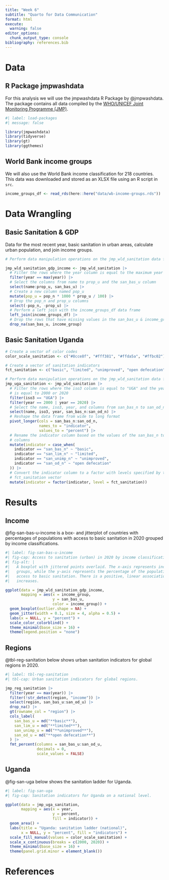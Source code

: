 ```yaml
---
title: "Week 6"
subtitle: "Quarto for Data Communication"
format: html
execute: 
  warning: false
editor_options: 
  chunk_output_type: console
bibliography: references.bib
---
```


# Data

## R Package jmpwashdata

For this analysis we will use the jmpwashdata R Package by @jmpwashdata. The package contains all data compiled by the [WHO/UNICEF Joint Monitoring Programme (JMP)](https://washdata.org).

```r
#| label: load-packages
#| message: false

library(jmpwashdata)
library(tidyverse)
library(gt)
library(ggthemes)
```

## World Bank income groups

We will also use the World Bank income classification for 218 countries. This data was downloaded and stored as an XLSX file using an R script in `src`.

```r

income_groups_df <- read_rds(here::here("data/wb-income-groups.rds"))

```

# Data Wrangling

## Basic Sanitation & GDP

Data for the most recent year, basic sanitation in urban areas, calculate urban population, and join income groups.

```r

# Perform data manipulation operations on the jmp_wld_sanitation data frame

jmp_wld_sanitation_gdp_income <- jmp_wld_sanitation |> 
  # Filter the rows where the year column is equal to the maximum year value
  filter(year == max(year)) |> 
  # Select the columns from name to prop_u and the san_bas_u column
  select(name:prop_u, san_bas_u) |> 
  # Create a new column named pop_u
  mutate(pop_u = pop_n * 1000 * prop_u / 100) |> 
  # Drop the pop_n and prop_u columns
  select(-pop_n, -prop_u) |> 
  # Perform a left join with the income_groups_df data frame
  left_join(income_groups_df) |> 
  # Drop the rows that have missing values in the san_bas_u & income_group cols
  drop_na(san_bas_u, income_group)

```

## Basic Sanitation Uganda

```r

# Create a vector of color codes
color_scale_sanitation <- c("#8cce8f", "#fff381", "#ffda5a", "#ffbc02")

# Create a vector of sanitation indicators
fct_sanitation <- c("basic", "limited", "unimproved", "open defecation")

# Perform data manipulation operations on the jmp_wld_sanitation data frame
jmp_uga_sanitation <- jmp_wld_sanitation |> 
  # Filter the rows where the iso3 column is equal to "UGA" and the year column 
  # is equal to 2000 or 2020
  filter(iso3 == "UGA") |> 
  filter(year == 2000 | year == 2020) |> 
  # Select the name, iso3, year, and columns from san_bas_n to san_od_n
  select(name, iso3, year, san_bas_n:san_od_n) |> 
  # Reshape the data frame from wide to long format
  pivot_longer(cols = san_bas_n:san_od_n, 
               names_to = "indicator", 
               values_to = "percent") |> 
  # Rename the indicator column based on the values of the san_bas_n to san_od_n
  # columns
  mutate(indicator = case_when(
    indicator == "san_bas_n" ~ "basic",
    indicator == "san_lim_n" ~ "limited",
    indicator == "san_unimp_n" ~ "unimproved",
    indicator == "san_od_n" ~ "open defecation"
  )) |> 
  # Convert the indicator column to a factor with levels specified by the 
  # fct_sanitation vector
  mutate(indicator = factor(indicator, level = fct_sanitation))

```

# Results

## Income

@fig-san-bas-u-income is a box- and jitterplot of countries with percentages of populations with access to basic sanitation in 2020 grouped by income classifications.

```r
#| label: fig-san-bas-u-income
#| fig-cap: Access to sanitation (urban) in 2020 by income classifications.
#| fig-alt: |
#|   A boxplot with jittered points overlaid. The x-axis represents income 
#|   groups, while the y-axis represents the percentage of the population with 
#|   access to basic sanitation. There is a positive, linear association
#|   increases.

ggplot(data = jmp_wld_sanitation_gdp_income,
       mapping = aes(x = income_group, 
                     y = san_bas_u, 
                     color = income_group)) +
  geom_boxplot(outlier.shape = NA) +
  geom_jitter(width = 0.1, size = 4, alpha = 0.5) +
  labs(x = NULL, y = "percent") +
  scale_color_colorblind() +
  theme_minimal(base_size = 16) +
  theme(legend.position = "none")
```

## Regions

@tbl-reg-sanitation below shows urban sanitation indicators for global regions in 2020.

```r
#| label: tbl-reg-sanitation
#| tbl-cap: Urban sanitation indicators for global regions.

jmp_reg_sanitation |> 
  filter(year == max(year)) |> 
  filter(!str_detect(region, "income")) |> 
  select(region, san_bas_u:san_od_u) |> 
  drop_na() |> 
  gt(rowname_col = "region") |> 
  cols_label(
    san_bas_u = md("**basic**"),
    san_lim_u = md("**limited**"),
    san_unimp_u = md("**unimproved**"),
    san_od_u = md("**open defecation**")
  ) |> 
  fmt_percent(columns = san_bas_u:san_od_u,
              decimals = 0, 
              scale_values = FALSE) 

```

## Uganda

@fig-san-uga below shows the sanitation ladder for Uganda.

```r
#| label: fig-san-uga
#| fig-cap: Sanitation indicators for Uganda on a national level.

ggplot(data = jmp_uga_sanitation, 
       mapping = aes(x = year, 
                     y = percent, 
                     fill = indicator)) +
  geom_area() +
  labs(title = "Uganda: sanitation ladder (national)",
       x = NULL, y = "percent", fill = "indicators") +
  scale_fill_manual(values = color_scale_sanitation) +
  scale_x_continuous(breaks = c(2000, 2020)) +
  theme_minimal(base_size = 16) +
  theme(panel.grid.minor = element_blank()) 

```

# References
